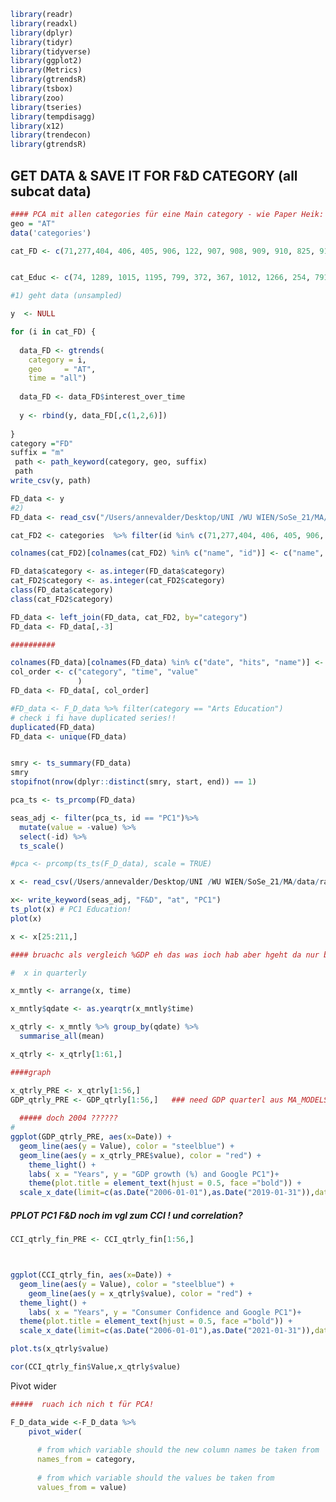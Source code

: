 ```r
library(readr)
library(readxl)
library(dplyr)
library(tidyr)
library(tidyverse)
library(ggplot2)
library(Metrics)
library(gtrendsR)
library(tsbox)
library(zoo)
library(tseries)
library(tempdisagg)
library(x12)
library(trendecon)
library(gtrendsR)

```

## GET DATA & SAVE IT FOR F&D CATEGORY (all subcat data)

```r
#### PCA mit allen categories für eine Main category - wie Paper Heik:
geo = "AT"
data('categories') 

cat_FD <- c(71,277,404, 406, 405, 906, 122, 907, 908, 909, 910, 825, 911,912, 913,914,915, 297, 121,560, 916, 276, 917, 918, 816) # enter all e.g Food subcategoriesy  <- NULL


cat_Educ <- c(74, 1289, 1015, 1195, 799, 372, 367, 1012, 1266, 254, 791,792, 1087, 371, 1118, 373, 1308, 700, 1388, 369, 1299, 60, 959, 802, 960, 961)

#1) geht data (unsampled)

y  <- NULL

for (i in cat_FD) {
  
  data_FD <- gtrends(
    category = i,
    geo     = "AT",
    time = "all")
  
  data_FD <- data_FD$interest_over_time
  
  y <- rbind(y, data_FD[,c(1,2,6)])
  
}
category ="FD"
suffix = "m"
 path <- path_keyword(category, geo, suffix)
 path
write_csv(y, path)

FD_data <- y
#2) 
FD_data <- read_csv("/Users/annevalder/Desktop/UNI /WU WIEN/SoSe_21/MA/data/raw/at/FD_m.csv")

cat_FD2 <- categories  %>% filter(id %in% c(71,277,404, 406, 405, 906, 122, 907, 908, 909, 910, 825, 911,912, 913,914,915, 297, 121,560, 916, 276, 917, 918, 816))

colnames(cat_FD2)[colnames(cat_FD2) %in% c("name", "id")] <- c("name", "category")

FD_data$category <- as.integer(FD_data$category)
cat_FD2$category <- as.integer(cat_FD2$category)
class(FD_data$category)
class(cat_FD2$category)

FD_data <- left_join(FD_data, cat_FD2, by="category")
FD_data <- FD_data[,-3]

##########

colnames(FD_data)[colnames(FD_data) %in% c("date", "hits", "name")] <- c("time", "value", "category")
col_order <- c("category", "time", "value"
               )
FD_data <- FD_data[, col_order]

#FD_data <- F_D_data %>% filter(category == "Arts Education")
# check i fi have duplicated series!!
duplicated(FD_data)
FD_data <- unique(FD_data)


smry <- ts_summary(FD_data)
smry
stopifnot(nrow(dplyr::distinct(smry, start, end)) == 1)

pca_ts <- ts_prcomp(FD_data)

seas_adj <- filter(pca_ts, id == "PC1")%>%
  mutate(value = -value) %>%
  select(-id) %>%
  ts_scale()

#pca <- prcomp(ts_ts(F_D_data), scale = TRUE)

x <- read_csv(/Users/annevalder/Desktop/UNI /WU WIEN/SoSe_21/MA/data/raw/at/"F&D_PC1.csv")

x<- write_keyword(seas_adj, "F&D", "at", "PC1")
ts_plot(x) # PC1 Education!
plot(x)

x <- x[25:211,]

#### bruachc als vergleich %GDP eh das was ioch hab aber hgeht da nur bis 2019 nihct corona schaut deshlanb anders ajs!

#  x in quarterly

x_mntly <- arrange(x, time)

x_mntly$qdate <- as.yearqtr(x_mntly$time)

x_qtrly <- x_mntly %>% group_by(qdate) %>%
  summarise_all(mean)

x_qtrly <- x_qtrly[1:61,]

####graph

x_qtrly_PRE <- x_qtrly[1:56,]
GDP_qtrly_PRE <- GDP_qtrly[1:56,]   ### need GDP quarterl aus MA_MODELS RMD
  
  ##### doch 2004 ??????
#
ggplot(GDP_qtrly_PRE, aes(x=Date)) +
  geom_line(aes(y = Value), color = "steelblue") +
  geom_line(aes(y = x_qtrly_PRE$value), color = "red") +
    theme_light() +
    labs( x = "Years", y = "GDP growth (%) and Google PC1")+
    theme(plot.title = element_text(hjust = 0.5, face ="bold")) +
  scale_x_date(limit=c(as.Date("2006-01-01"),as.Date("2019-01-31")),date_labels="%b %y",date_breaks  ="24 month")

```
##### PPLOT PC1 F&D noch im vgl zum CCI ! und correlation?



```r


CCI_qtrly_fin_PRE <- CCI_qtrly_fin[1:56,] 



ggplot(CCI_qtrly_fin, aes(x=Date)) +
  geom_line(aes(y = Value), color = "steelblue") +
    geom_line(aes(y = x_qtrly$value), color = "red") +
  theme_light() +
    labs( x = "Years", y = "Consumer Confidence and Google PC1")+
  theme(plot.title = element_text(hjust = 0.5, face ="bold")) +
  scale_x_date(limit=c(as.Date("2006-01-01"),as.Date("2021-01-31")),date_labels="%b %y",date_breaks  ="24 month")

plot.ts(x_qtrly$value)

cor(CCI_qtrly_fin$Value,x_qtrly$value)

```





Pivot wider 
```r

#####  ruach ich nich t für PCA!

F_D_data_wide <-F_D_data %>% 
    pivot_wider(
      
      # from which variable should the new column names be taken from
      names_from = category, 
      
      # from which variable should the values be taken from
      values_from = value)

```